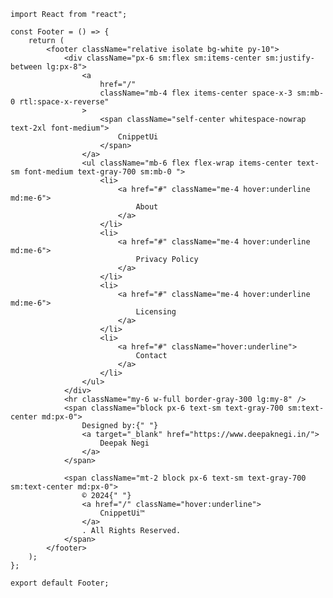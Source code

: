 ```tsx
import React from "react";

const Footer = () => {
    return (
        <footer className="relative isolate bg-white py-10">
            <div className="px-6 sm:flex sm:items-center sm:justify-between lg:px-8">
                <a
                    href="/"
                    className="mb-4 flex items-center space-x-3 sm:mb-0 rtl:space-x-reverse"
                >
                    <span className="self-center whitespace-nowrap text-2xl font-medium">
                        CnippetUi
                    </span>
                </a>
                <ul className="mb-6 flex flex-wrap items-center text-sm font-medium text-gray-700 sm:mb-0 ">
                    <li>
                        <a href="#" className="me-4 hover:underline md:me-6">
                            About
                        </a>
                    </li>
                    <li>
                        <a href="#" className="me-4 hover:underline md:me-6">
                            Privacy Policy
                        </a>
                    </li>
                    <li>
                        <a href="#" className="me-4 hover:underline md:me-6">
                            Licensing
                        </a>
                    </li>
                    <li>
                        <a href="#" className="hover:underline">
                            Contact
                        </a>
                    </li>
                </ul>
            </div>
            <hr className="my-6 w-full border-gray-300 lg:my-8" />
            <span className="block px-6 text-sm text-gray-700 sm:text-center md:px-0">
                Designed by:{" "}
                <a target="_blank" href="https://www.deepaknegi.in/">
                    Deepak Negi
                </a>
            </span>

            <span className="mt-2 block px-6 text-sm text-gray-700 sm:text-center md:px-0">
                © 2024{" "}
                <a href="/" className="hover:underline">
                    CnippetUi™
                </a>
                . All Rights Reserved.
            </span>
        </footer>
    );
};

export default Footer;
```
